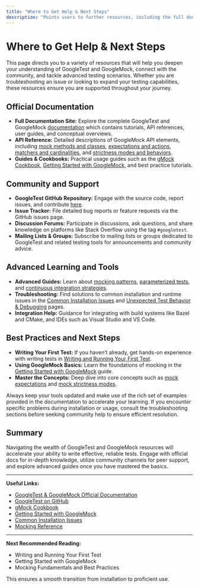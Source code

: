 ```yaml
---
title: "Where to Get Help & Next Steps"
description: "Points users to further resources, including the full documentation, community forums, and advanced guides, ensuring no one is left stranded after their first experience."
---
```


# Where to Get Help & Next Steps

This page directs you to a variety of resources that will help you deepen your understanding of GoogleTest and GoogleMock, connect with the community, and tackle advanced testing scenarios. Whether you are troubleshooting an issue or looking to expand your testing capabilities, these resources ensure you are supported throughout your journey.

## Official Documentation

- **Full Documentation Site:** Explore the complete GoogleTest and GoogleMock [documentation](https://google.github.io/googletest/) which contains tutorials, API references, user guides, and conceptual overviews.
- **API Reference:** Detailed descriptions of GoogleMock API elements, including [mock methods and classes](../api-reference/gmock-mocking-framework/mock-methods-and-classes), [expectations and actions](../api-reference/gmock-mocking-framework/expectations-actions-and-sequences), [matchers and cardinalities](../api-reference/gmock-mocking-framework/matchers-and-cardinalities), and [strictness modes and behaviors](../api-reference/gmock-mocking-framework/strictness-modes-and-behaviors).
- **Guides & Cookbooks:** Practical usage guides such as the [gMock Cookbook](../docs/gmock_cook_book.md), [Getting Started with GoogleMock](../getting_started/first_test_and_validation/using_googlemock_basics.mdx), and best practice tutorials.

## Community and Support

- **GoogleTest GitHub Repository:** Engage with the source code, report issues, and contribute [here](https://github.com/google/googletest).
- **Issue Tracker:** File detailed bug reports or feature requests via the GitHub issues page.
- **Discussion Forums:** Participate in discussions, ask questions, and share knowledge on platforms like Stack Overflow using the tag `#googletest`.
- **Mailing Lists & Groups:** Subscribe to mailing lists or groups dedicated to GoogleTest and related testing tools for announcements and community advice.

## Advanced Learning and Tools

- **Advanced Guides:** Learn about [mocking patterns](../guides/core-workflows/mocking-patterns.mdx), [parameterized tests](../guides/core-workflows/parameterized-tests.mdx), and [continuous integration strategies](../guides/real-world-scenarios/ci-integration.mdx).
- **Troubleshooting:** Find solutions to common installation and runtime issues in the [Common Installation Issues](../getting_started/troubleshooting/common_install_issues.mdx) and [Unexpected Test Behavior & Debugging](../faq/troubleshooting-optimization/unexpected-test-behavior.mdx) pages.
- **Integration Help:** Guidance for integrating with build systems like Bazel and CMake, and IDEs such as Visual Studio and VS Code.

## Best Practices and Next Steps

- **Writing Your First Test:** If you haven’t already, get hands-on experience with writing tests in [Writing and Running Your First Test](../getting_started/first_test_and_validation/writing_first_test.mdx).
- **Using GoogleMock Basics:** Learn the foundations of mocking in the [Getting Started with GoogleMock](../getting_started/first_test_and_validation/using_googlemock_basics.mdx) guide.
- **Master the Concepts:** Deep dive into core concepts such as [mock expectations](../concepts/modeling-and-behaviors/mock-expectations.mdx) and [mock strictness modes](../concepts/modeling-and-behaviors/strictness-modes.mdx).

<Tip>
Always keep your tools updated and make use of the rich set of examples provided in the documentation to accelerate your learning.
</Tip>

<Warning>
If you encounter specific problems during installation or usage, consult the troubleshooting sections before seeking community help to ensure efficient resolution.
</Warning>

## Summary

Navigating the wealth of GoogleTest and GoogleMock resources will accelerate your ability to write effective, reliable tests. Engage with official docs for in-depth knowledge, utilize community channels for peer support, and explore advanced guides once you have mastered the basics.

---

**Useful Links:**

- [GoogleTest & GoogleMock Official Documentation](https://google.github.io/googletest/)
- [GoogleTest on GitHub](https://github.com/google/googletest)
- [gMock Cookbook](../docs/gmock_cook_book.md)
- [Getting Started with GoogleMock](../getting_started/first_test_and_validation/using_googlemock_basics.mdx)
- [Common Installation Issues](../getting_started/troubleshooting/common_install_issues.mdx)
- [Mocking Reference](../docs/reference/mocking.md)

---

**Next Recommended Reading:**

- Writing and Running Your First Test
- Getting Started with GoogleMock
- Mocking Fundamentals and Best Practices

This ensures a smooth transition from installation to proficient use.
